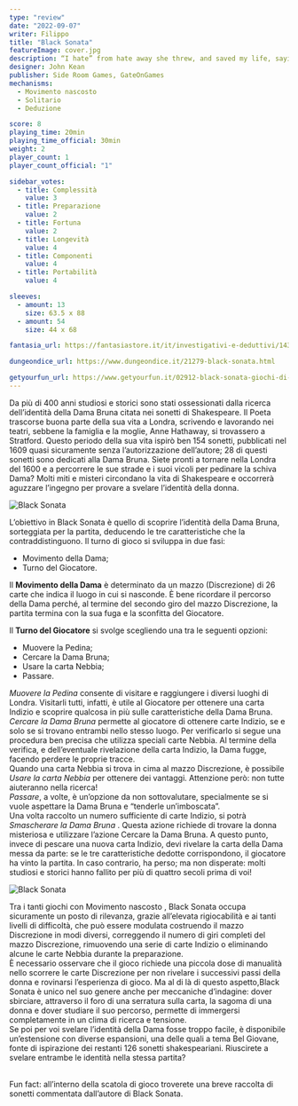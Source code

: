 ```yaml
---
type: "review"
date: "2022-09-07"
writer: Filippo
title: "Black Sonata"
featureImage: cover.jpg
description: “I hate” from hate away she threw, and saved my life, saying “not you”. - W. Shakespeare, Sonetto 145
designer: John Kean
publisher: Side Room Games, GateOnGames
mechanisms:
  - Movimento nascosto
  - Solitario
  - Deduzione

score: 8
playing_time: 20min
playing_time_official: 30min
weight: 2
player_count: 1
player_count_official: "1"

sidebar_votes:
  - title: Complessità
    value: 3
  - title: Preparazione
    value: 2
  - title: Fortuna
    value: 2
  - title: Longevità
    value: 4
  - title: Componenti
    value: 4
  - title: Portabilità
    value: 4

sleeves:
  - amount: 13
    size: 63.5 x 88
  - amount: 54
    size: 44 x 68

fantasia_url: https://fantasiastore.it/it/investigativi-e-deduttivi/14399-black-sonata.html

dungeondice_url: https://www.dungeondice.it/21279-black-sonata.html

getyourfun_url: https://www.getyourfun.it/02912-black-sonata-giochi-di-investigazione.html
---
```


<Setting>

Da più di 400 anni studiosi e storici sono stati ossessionati dalla ricerca dell’identità della Dama Bruna citata nei sonetti di Shakespeare. Il Poeta trascorse buona parte della sua vita a Londra, scrivendo e lavorando nei teatri, sebbene la famiglia e la moglie, Anne Hathaway, si trovassero a Stratford. Questo periodo della sua vita ispirò ben 154 sonetti, pubblicati nel 1609 quasi sicuramente senza l’autorizzazione dell’autore; 28 di questi sonetti sono dedicati alla Dama Bruna.
Siete pronti a tornare nella Londra del 1600 e a percorrere le sue strade e i suoi vicoli per pedinare la schiva Dama? Molti miti e misteri circondano la vita di Shakespeare e occorrerà aguzzare l’ingegno per provare a svelare l’identità della donna.

</Setting>

<img src="./game1.jpg?t=1" alt="Black Sonata" />

<Rules>

L’obiettivo in Black Sonata è quello di scoprire l’identità della Dama Bruna, sorteggiata per la partita, deducendo le tre caratteristiche che la contraddistinguono.
Il turno di gioco si sviluppa in due fasi:

<ul>
  <li>Movimento della Dama;</li>
  <li>Turno del Giocatore.</li>
</ul>

Il <strong>Movimento della Dama</strong> è determinato da un mazzo (Discrezione) di 26 carte che indica il luogo in cui si nasconde. È bene ricordare il percorso della Dama perché, al termine del secondo giro del mazzo Discrezione, la partita termina con la sua fuga e la sconfitta del Giocatore.<br/>

Il <strong>Turno del Giocatore</strong> si svolge scegliendo una tra le seguenti opzioni:

<ul>
  <li>Muovere la Pedina;</li>
  <li>Cercare la Dama Bruna;</li>
  <li>Usare la carta Nebbia;</li>
  <li>Passare.</li>
</ul>

<em>Muovere la Pedina</em> consente di visitare e raggiungere i diversi luoghi di
Londra. Visitarli tutti, infatti, è utile al Giocatore per ottenere una carta Indizio
e scoprire qualcosa in più sulle caratteristiche della Dama Bruna.
<br />
<em>Cercare la Dama Bruna</em> permette al giocatore di ottenere carte Indizio,
se e solo se si trovano entrambi nello stesso luogo. Per verificarlo si segue
una procedura ben precisa che utilizza speciali carte Nebbia. Al termine della
verifica, e dell’eventuale rivelazione della carta Indizio, la Dama fugge,
facendo perdere le proprie tracce.
<br />
Quando una carta Nebbia si trova in cima al mazzo Discrezione, è possibile <em>
  Usare la carta Nebbia
</em> per ottenere dei vantaggi. Attenzione però: non tutte aiuteranno nella
ricerca!
<br />
<em>Passare</em>, a volte, è un’opzione da non sottovalutare, specialmente se si
vuole aspettare la Dama Bruna e “tenderle un’imboscata”. <br />
Una volta raccolto un numero sufficiente di carte Indizio, si potrà <em>
  Smascherare la Dama Bruna
</em>
. Questa azione richiede di trovare la donna misteriosa e utilizzare l’azione Cercare
la Dama Bruna. A questo punto, invece di pescare una nuova carta Indizio, devi rivelare
la carta della Dama messa da parte: se le tre caratteristiche dedotte corrispondono,
il giocatore ha vinto la partita. In caso contrario, ha perso; ma non disperate:
molti studiosi e storici hanno fallito per più di quattro secoli prima di voi!

</Rules>

<img src="./game2.jpg?t=1" alt="Black Sonata" />

<Feedback>

Tra i tanti giochi con <Link to='/mechanisms/movimento-nascosto/'>Movimento nascosto </Link>, Black Sonata occupa sicuramente un posto di rilevanza, grazie all’elevata rigiocabilità e ai tanti livelli di difficoltà, che può essere modulata costruendo il mazzo Discrezione in modi diversi, correggendo il numero di giri completi del mazzo Discrezione, rimuovendo una serie di carte Indizio o eliminando alcune le carte Nebbia durante la preparazione. <br/>
È necessario osservare che il gioco richiede una piccola dose di manualità nello scorrere le carte Discrezione per non rivelare i successivi passi della donna e rovinarsi l’esperienza di gioco. Ma al di là di questo aspetto,Black Sonata è unico nel suo genere anche per meccaniche d’indagine: dover sbirciare, attraverso il foro di una serratura sulla carta, la sagoma di una donna e dover studiare il suo percorso, permette di immergersi completamente in un clima di ricerca e tensione.<br/>
Se poi per voi svelare l’identità della Dama fosse troppo facile, è disponibile un’estensione con diverse espansioni, una delle quali a tema Bel Giovane, fonte di ispirazione dei restanti 126 sonetti shakespeariani. Riuscirete a svelare entrambe le identità nella stessa partita?

<br />
Fun fact: all’interno della scatola di gioco troverete una breve raccolta di sonetti
commentata dall’autore di Black Sonata.

</Feedback>

<Instagram id="CiM9B7ljdVn" />
